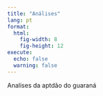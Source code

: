 ```yaml
---
title: "Análises"
lang: pt
format: 
  html:
    fig-width: 8
    fig-height: 12
execute:
  echo: false
  warning: false
---
```

Analises da aptdão do guaraná


<!--

# Analises

> Conseguiu rodar as estatísticas do rpart (precisão global kappa,  RMS, matriz de confusão, gráfico de correlação entre os atributos, a equação de regressão)?


## matriz de confusão

Uma matriz de confusão é uma tabela usada para avaliar o desempenho de um modelo de classificação em problemas de aprendizado de máquina supervisionado. Ela compara as previsões do modelo com as classes verdadeiras dos dados para calcular várias métricas de desempenho, como precisão, sensibilidade, especificidade e assim por diante.

Em R, você pode calcular uma matriz de confusão usando a função `confusionMatrix` da biblioteca `caret`. Aqui está um exemplo de como fazer isso:

```R
# Instale e carregue a biblioteca "caret"
install.packages("caret")
library(caret)

# Suponha que você tenha um vetor de previsões (predicted) e um vetor de classes verdadeiras (actual)
predicted <- c(1, 2, 1, 2, 1, 2, 1, 2, 1, 2)  # Previsões do modelo
actual <- c(1, 2, 1, 2, 1, 2, 1, 2, 1, 1)      # Classes verdadeiras

# Crie uma matriz de confusão
confusion_matrix <- confusionMatrix(predicted, actual)

# Exiba a matriz de confusão
print(confusion_matrix)
```

Neste exemplo, você precisa substituir os vetores `predicted` e `actual` pelos resultados reais do seu modelo e pelas classes verdadeiras dos dados. A função `confusionMatrix` calculará a matriz de confusão e também fornecerá várias métricas de desempenho, como precisão, sensibilidade, especificidade, valor preditivo positivo (PPV), valor preditivo negativo (NPV) e assim por diante.

Lembre-se de que a biblioteca `caret` deve estar instalada e carregada antes de usar a função `confusionMatrix`. Você pode instalá-la com `install.packages("caret")` e carregá-la com `library(caret)`.



## RMS
Não se aplica.

O Root Mean Square Error (RMSE) é uma métrica comumente usada para avaliar a qualidade das previsões de um modelo de regressão, em que o objetivo é estimar um valor contínuo. No entanto, para comparar previsões de um modelo de classificação com as classes verdadeiras, você geralmente usaria outras métricas adequadas, como a matriz de confusão.



## Precisão global kappa


A precisão global e o índice kappa são métricas comuns usadas para avaliar a precisão de modelos de classificação em R. O índice kappa leva em consideração a concordância observada entre as previsões do modelo e as classes reais, ajustando-a para a concordância esperada ao acaso. Ele fornece uma medida da precisão do modelo que leva em consideração a chance de acerto aleatório.

Para calcular a precisão global e o índice kappa em R, você pode usar a função `confusionMatrix` da biblioteca `caret`. Aqui está um exemplo de como fazer isso:

```R
# Instale e carregue as bibliotecas necessárias
install.packages("caret")
library(caret)

# Suponha que você tenha um vetor de previsões (predicted) e um vetor de classes verdadeiras (actual)
predicted <- c(1, 2, 1, 2, 1, 2, 1, 2, 1, 2)
actual <- c(1, 2, 1, 2, 1, 2, 1, 2, 1, 1)  # Classes reais

# Crie uma matriz de confusão
conf_matrix <- confusionMatrix(predicted, actual)

# Obtenha a precisão global
accuracy <- conf_matrix$overall["Accuracy"]
cat("Precisão Global:", accuracy, "\n")

# Obtenha o índice kappa
kappa <- conf_matrix$overall["Kappa"]
cat("Índice Kappa:", kappa, "\n")
```

Neste exemplo, você deve substituir os vetores `predicted` e `actual` pelos resultados do seu modelo e pelas classes verdadeiras. A função `confusionMatrix` calculará a matriz de confusão e as métricas de precisão global e índice kappa para você.

Certifique-se de ter a biblioteca `caret` instalada e carregada usando a função `library(caret)` antes de executar o código acima.

## regressão linear para encontrar os pesos de cada variável 

Para realizar uma regressão linear e encontrar os pesos (coeficientes) de cada variável em relação a uma variável de resposta (target), você pode usar a função `lm()` em R. Aqui está um exemplo passo a passo:

1. Crie um conjunto de dados com suas variáveis independentes (preditoras) e a variável de resposta (target). Certifique-se de que os dados estejam organizados em um data frame.

```R
# Exemplo de criação de um conjunto de dados
conjunto_dados <- data.frame(
  Variavel1 = c(1, 2, 3, 4, 5),
  Variavel2 = c(2, 3, 4, 5, 6),
  Variavel3 = c(5, 4, 3, 2, 1),
  Target = c(10, 15, 20, 25, 30)
)
```

2. Realize a regressão linear usando a função `lm()`:

```R
# Realize a regressão linear
modelo <- lm(Target ~ Variavel1 + Variavel2 + Variavel3, data = conjunto_dados)
```

Neste exemplo, estamos realizando uma regressão linear em que `Target` é a variável de resposta e `Variavel1`, `Variavel2` e `Variavel3` são as variáveis independentes. Você pode adicionar ou remover variáveis independentes conforme necessário.

3. Visualize os resultados do modelo e os coeficientes (pesos) das variáveis:

```R
# Visualize os resultados do modelo
summary(modelo)
```

O comando `summary(modelo)` fornecerá informações detalhadas sobre a regressão linear, incluindo os coeficientes das variáveis independentes, seus desvios padrão e estatísticas t, bem como estatísticas globais, como o valor de R² que indica o ajuste do modelo aos dados.

Os coeficientes listados na saída do `summary(modelo)` são os pesos associados a cada variável independente. Por exemplo, você verá algo semelhante a:

```
Coefficients:
            Estimate Std. Error t value Pr(>|t|)    
(Intercept)   5.0000     2.6517   1.887 0.121239    
Variavel1     5.0000     1.1180   4.467 0.012298 *  
Variavel2     5.0000     0.8944   5.590 0.006355 ** 
Variavel3    -5.0000     1.7578  -2.842 0.045702 *  
```

Neste exemplo hipotético, os coeficientes indicam os pesos associados a cada variável independente no modelo de regressão linear. Você pode interpretar esses coeficientes como o efeito que cada variável tem na variável de resposta.

## gráfico de correlação entre os atributos (cada variável )

Para criar um gráfico de correlação entre os atributos de um conjunto de dados em R, você pode usar a função `cor()` para calcular as correlações entre os atributos e, em seguida, usar um pacote de visualização, como o `ggplot2`, para criar o gráfico. Aqui está um exemplo passo a passo:

1. Carregue o pacote `ggplot2` se ainda não estiver instalado:

```R
install.packages("ggplot2")
library(ggplot2)
```

2. Crie um conjunto de dados de exemplo ou carregue seu próprio conjunto de dados.

3. Calcule a matriz de correlação usando a função `cor()`:

```R
# Exemplo: Criação de um conjunto de dados de exemplo
dados <- data.frame(
  Atributo1 = c(1, 2, 3, 4, 5),
  Atributo2 = c(2, 3, 4, 5, 6),
  Atributo3 = c(5, 4, 3, 2, 1)
)

# Calcule a matriz de correlação
matriz_correlacao <- cor(dados)
```

4. Crie um gráfico de calor (heatmap) para visualizar as correlações usando a biblioteca `ggplot2`:

```R
# Crie um gráfico de calor das correlações
ggplot(data = melt(matriz_correlacao), aes(x = Var1, y = Var2, fill = value)) +
  geom_tile() +
  scale_fill_gradient(low = "blue", high = "red") +
  theme_minimal() +
  labs(title = "Matriz de Correlação")
```

Neste exemplo, estamos criando um gráfico de calor das correlações entre os atributos no conjunto de dados de exemplo. A função `melt()` é usada para converter a matriz de correlação em um formato adequado para o `ggplot2`.

Certifique-se de substituir `dados` pelo seu próprio conjunto de dados. O gráfico de calor mostrará a intensidade das correlações entre os atributos, onde cores mais claras indicam correlações positivas mais fortes e cores mais escuras indicam correlações negativas mais fortes.
-->
